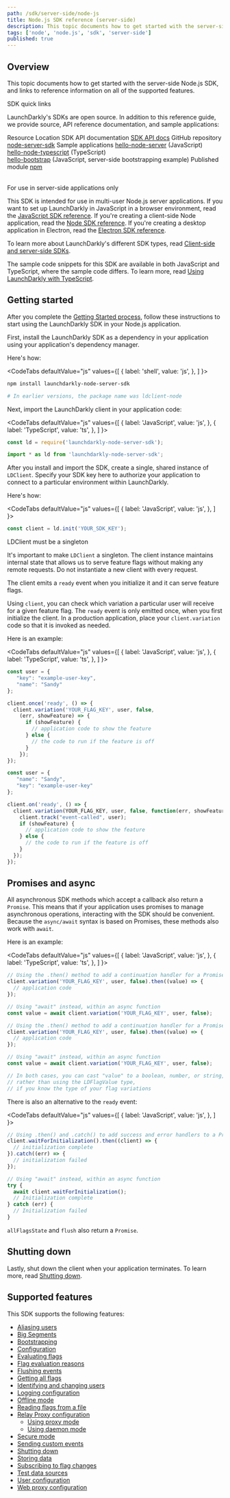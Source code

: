 ```yaml
---
path: /sdk/server-side/node-js
title: Node.js SDK reference (server-side)
description: This topic documents how to get started with the server-side Node.js SDK, and links to reference information on all of the supported features.
tags: ['node', 'node.js', 'sdk', 'server-side']
published: true
---
```


## Overview

This topic documents how to get started with the server-side Node.js SDK, and links to reference information on all of the supported features.

<Callout intent="primary">
<CalloutTitle>SDK quick links</CalloutTitle>
<CalloutDescription>

LaunchDarkly's SDKs are open source. In addition to this reference guide, we provide source, API reference documentation, and sample applications:

<Table>
  <TableHeader>
    <TableHeadCell>Resource</TableHeadCell>
    <TableHeadCell>Location</TableHeadCell>
  </TableHeader>
  <TableBody>
    <TableRow>
      <TableCell>SDK API documentation</TableCell>
      <TableCell><a href="https://launchdarkly.github.io/node-server-sdk/">SDK API docs</a></TableCell>
    </TableRow>
    <TableRow>
      <TableCell>GitHub repository</TableCell>
      <TableCell><a href="https://github.com/launchdarkly/node-server-sdk">node-server-sdk</a></TableCell>
    </TableRow>
    <TableRow>
      <TableCell>Sample applications</TableCell>
      <TableCell><a href="https://github.com/launchdarkly/hello-node-server">hello-node-server</a> (JavaScript)<br/> <a href="https://github.com/launchdarkly/hello-node-typescript">hello-node-typescript</a> (TypeScript)<br/> <a href="https://github.com/launchdarkly/hello-bootstrap">hello-bootstrap</a> (JavaScript, server-side bootstrapping example)</TableCell>
    </TableRow>
    <TableRow>
      <TableCell>Published module</TableCell>
      <TableCell><a href="https://www.npmjs.com/package/launchdarkly-node-server-sdk">npm</a></TableCell>
    </TableRow>
  </TableBody>
</Table>

</CalloutDescription>
</Callout>

<Callout intent="info">
<CalloutTitle>For use in server-side applications only</CalloutTitle>
<CalloutDescription>

This SDK is intended for use in multi-user Node.js server applications. If you want to set up LaunchDarkly in JavaScript in a browser environment, read the [JavaScript SDK reference](/sdk/client-side/javascript). If you're creating a client-side Node application, read the [Node SDK reference](/sdk/client-side/node-js). If you're creating a desktop application in Electron, read the [Electron SDK reference](/sdk/client-side/electron).

To learn more about LaunchDarkly's different SDK types, read [Client-side and server-side SDKs](/sdk/concepts/client-side-server-side).

</CalloutDescription>
</Callout>

The sample code snippets for this SDK are available in both JavaScript and TypeScript, where the sample code differs. To learn more, read [Using LaunchDarkly with TypeScript](https://launchdarkly.com/blog/using-launchdarkly-with-typescript/).

## Getting started

After you complete the [Getting Started process](/home/getting-started), follow these instructions to start using the LaunchDarkly SDK in your Node.js application.

First, install the LaunchDarkly SDK as a dependency in your application using your application's dependency manager.

Here's how:

<CodeTabs
  defaultValue="js"
  values={[
    { label: 'shell', value: 'js', },
  ]
}>
<CodeTabItem value="js">

```bash
npm install launchdarkly-node-server-sdk

# In earlier versions, the package name was ldclient-node
```

</CodeTabItem>
</CodeTabs>

Next, import the LaunchDarkly client in your application code:

<CodeTabs
  defaultValue="js"
  values={[
    { label: 'JavaScript', value: 'js', },
    { label: 'TypeScript', value: 'ts', },
  ]
}>
<CodeTabItem value="js">

```js
const ld = require('launchdarkly-node-server-sdk');
```

</CodeTabItem>
<CodeTabItem value="ts">

```ts
import * as ld from 'launchdarkly-node-server-sdk';
```

</CodeTabItem>
</CodeTabs>

After you install and import the SDK, create a single, shared instance of `LDClient`. Specify your SDK key here to authorize your application to connect to a particular environment within LaunchDarkly.

Here's how:

<CodeTabs
  defaultValue="js"
  values={[
    { label: 'JavaScript', value: 'js', },
  ]
}>
<CodeTabItem value="js">

```js
const client = ld.init('YOUR_SDK_KEY');
```

</CodeTabItem>
</CodeTabs>

<Callout intent="alert">
<CalloutTitle>LDClient must be a singleton</CalloutTitle>
<CalloutDescription>

It's important to make `LDClient` a singleton. The client instance maintains internal state that allows us to serve feature flags without making any remote requests. Do not instantiate a new client with every request.

</CalloutDescription>
</Callout>

The client emits a `ready` event when you initialize it and it can serve feature flags.

Using `client`, you can check which variation a particular user will receive for a given feature flag. The `ready` event is only emitted once, when you first initialize the client. In a production application, place your `client.variation` code so that it is invoked as needed.

Here is an example:

<CodeTabs
  defaultValue="js"
  values={[
    { label: 'JavaScript', value: 'js', },
    { label: 'TypeScript', value: 'ts', },
  ]
}>
<CodeTabItem value="js">

```js
const user = {
   "key": "example-user-key",
   "name": "Sandy"
};

client.once('ready', () => {
  client.variation('YOUR_FLAG_KEY', user, false,
    (err, showFeature) => {
      if (showFeature) {
        // application code to show the feature
      } else {
        // the code to run if the feature is off
      }
    });
});
```

</CodeTabItem>
<CodeTabItem value="ts">

```ts
const user = {
   "name": "Sandy",
   "key": "example-user-key"
};

client.on('ready', () => {
  client.variation(YOUR_FLAG_KEY, user, false, function(err, showFeature) {
    client.track("event-called", user);
    if (showFeature) {
      // application code to show the feature
    } else {
      // the code to run if the feature is off
    }
  });
});
```

</CodeTabItem>
</CodeTabs>

## Promises and async

All asynchronous SDK methods which accept a callback also return a `Promise`. This means that if your application uses promises to manage asynchronous operations, interacting with the SDK should be convenient. Because the `async/await` syntax is based on Promises, these methods also work with `await`.

Here is an example:

<CodeTabs
  defaultValue="js"
  values={[
    { label: 'JavaScript', value: 'js', },
    { label: 'TypeScript', value: 'ts', },
  ]
}>
<CodeTabItem value="js">

```js
// Using the .then() method to add a continuation handler for a Promise
client.variation('YOUR_FLAG_KEY', user, false).then((value) => {
  // application code
});

// Using "await" instead, within an async function
const value = await client.variation('YOUR_FLAG_KEY', user, false);
```

</CodeTabItem>
<CodeTabItem value="ts">

```ts
// Using the .then() method to add a continuation handler for a Promise
client.variation('YOUR_FLAG_KEY', user, false).then((value) => {
  // application code
});

// Using "await" instead, within an async function
const value = await client.variation('YOUR_FLAG_KEY', user, false);

// In both cases, you can cast "value" to a boolean, number, or string,
// rather than using the LDFlagValue type,
// if you know the type of your flag variations
```

</CodeTabItem>
</CodeTabs>

There is also an alternative to the `ready` event:

<CodeTabs
  defaultValue="js"
  values={[
    { label: 'JavaScript', value: 'js', },
  ]
}>
<CodeTabItem value="js">

```js
// Using .then() and .catch() to add success and error handlers to a Promise
client.waitForInitialization().then((client) => {
  // initialization complete
}).catch((err) => {
  // initialization failed
});

// Using "await" instead, within an async function
try {
  await client.waitForInitialization();
  // Initialization complete
} catch (err) {
  // Initialization failed
}
```

</CodeTabItem>
</CodeTabs>

`allFlagsState` and `flush` also return a `Promise`.

## Shutting down

Lastly, shut down the client when your application terminates. To learn more, read [Shutting down](/sdk/features/shutdown#nodejs-server-side).

## Supported features

This SDK supports the following features:

* [Aliasing users](/sdk/features/aliasing-users#nodejs-server-side)
* [Big Segments](/sdk/features/big-segments#nodejs-server-side)
* [Bootstrapping](/sdk/features/bootstrapping)
* [Configuration](/sdk/features/config#nodejs-server-side)
* [Evaluating flags](/sdk/features/evaluating#nodejs-server-side)
* [Flag evaluation reasons](/sdk/features/evaluation-reasons#nodejs-server-side)
* [Flushing events](/sdk/features/flush#nodejs-server-side)
* [Getting all flags](/sdk/features/all-flags#nodejs-server-side)
* [Identifying and changing users](/sdk/features/identify#nodejs-server-side)
* [Logging configuration](/sdk/features/logging#nodejs-server-side)
* [Offline mode](/sdk/features/offline-mode#nodejs-server-side)
* [Reading flags from a file](/sdk/features/flags-from-files#nodejs-server-side)
* [Relay Proxy configuration](/sdk/features/relay-proxy-configuration)
  * [Using proxy mode](/sdk/features/relay-proxy-configuration/proxy-mode#nodejs-server-side)
  * [Using daemon mode](/sdk/features/relay-proxy-configuration/daemon-mode#nodejs-server-side)
* [Secure mode](/sdk/features/secure-mode#nodejs-server-side)
* [Sending custom events](/sdk/features/events#nodejs-server-side)
* [Shutting down](/sdk/features/shutdown#nodejs-server-side)
* [Storing data](/sdk/features/storing-data#nodejs-server-side)
* [Subscribing to flag changes](/sdk/features/flag-changes#nodejs-server-side)
* [Test data sources](/sdk/features/test-data-sources#nodejs-server-side)
* [User configuration](/sdk/features/user-config#nodejs-server-side)
* [Web proxy configuration](/sdk/features/web-proxy#nodejs-server-side)
